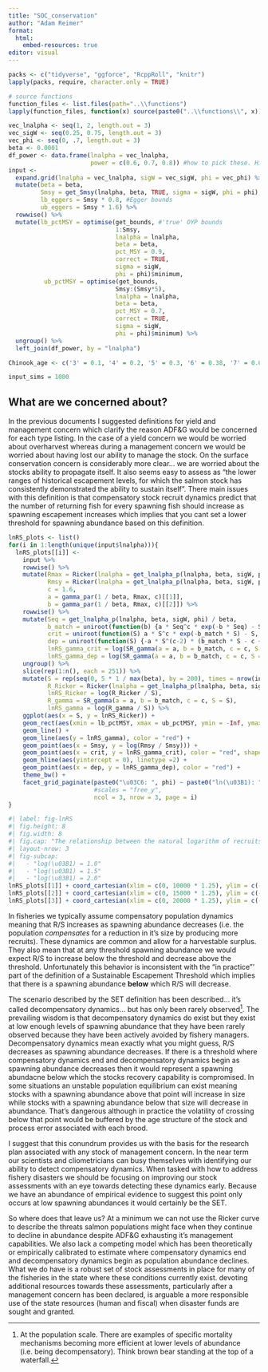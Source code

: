 ```yaml
---
title: "SOC_conservation"
author: "Adam Reimer"
format:
  html:
    embed-resources: true
editor: visual
---
```


```r
packs <- c("tidyverse", "ggforce", "RcppRoll", "knitr")
lapply(packs, require, character.only = TRUE)

# source functions
function_files <- list.files(path="..\\functions")
lapply(function_files, function(x) source(paste0("..\\functions\\", x)))

vec_lnalpha <- seq(1, 2, length.out = 3)
vec_sigW <- seq(0.25, 0.75, length.out = 3)
vec_phi <- seq(0, .7, length.out = 3)
beta <- 0.0001
df_power <- data.frame(lnalpha = vec_lnalpha,
                       power = c(0.6, 0.7, 0.8)) #how to pick these. High for SOC sims. Should be lower for OPY sims.
input <- 
  expand.grid(lnalpha = vec_lnalpha, sigW = vec_sigW, phi = vec_phi) %>%
  mutate(beta = beta, 
         Smsy = get_Smsy(lnalpha, beta, TRUE, sigma = sigW, phi = phi),
         lb_eggers = Smsy * 0.8, #Egger bounds
         ub_eggers = Smsy * 1.6) %>%
  rowwise() %>%
  mutate(lb_pctMSY = optimise(get_bounds, #'true' OYP bounds
                              1:Smsy, 
                              lnalpha = lnalpha, 
                              beta = beta,
                              pct_MSY = 0.9,
                              correct = TRUE,
                              sigma = sigW,
                              phi = phi)$minimum,
          ub_pctMSY = optimise(get_bounds, 
                              Smsy:(Smsy*5), 
                              lnalpha = lnalpha, 
                              beta = beta,
                              pct_MSY = 0.7,
                              correct = TRUE,
                              sigma = sigW,
                              phi = phi)$minimum) %>%
  ungroup() %>%
  left_join(df_power, by = "lnalpha")

Chinook_age <- c('3' = 0.1, '4' = 0.2, '5' = 0.3, '6' = 0.38, '7' = 0.02)

input_sims = 1000
```

## What are we concerned about?

In the previous documents I suggested definitions for yield and management concern which clarify the reason ADF&G would be concerned for each type listing. In the case of a yield concern we would be worried about overharvest whereas during a management concern we would be worried about having lost our ability to manage the stock. On the surface conservation concern is considerably more clear... we are worried about the stocks ability to propagate itself. It also seems easy to assess as "the lower ranges of historical escapement levels, for which the salmon stock has consistently demonstrated the ability to sustain itself". There main issues with this definition is that compensatory stock recruit dynamics predict that the number of returning fish for every spawning fish should increase as spawning escapement increases which implies that you cant set a lower threshold for spawning abundance based on this definition.

```r
lnRS_plots <- list()
for(i in 1:length(unique(input$lnalpha))){
  lnRS_plots[[i]] <- 
    input %>%
    rowwise() %>%
    mutate(Rmax = Ricker(lnalpha = get_lnalpha_p(lnalpha, beta, sigW, phi), beta = beta, S = 1 / beta),
           Rmsy = Ricker(lnalpha = get_lnalpha_p(lnalpha, beta, sigW, phi), beta = beta, S = Smsy),
           c = 1.6,
           a = gamma_par(1 / beta, Rmax, c)[[1]],
           b = gamma_par(1 / beta, Rmax, c)[[2]]) %>%
    rowwise() %>%
    mutate(Seq = get_lnalpha_p(lnalpha, beta, sigW, phi) / beta,
           b_match = uniroot(function(b) {a * Seq^c * exp(-b * Seq) - Seq}, interval = c(b/1.1, b/.9), tol = 0.00001)$root,
           crit = uniroot(function(S) a * S^c * exp(-b_match * S) - S, c(5, 1000), tol = 0.00001)$root,
           dep = uniroot(function(S) {-a * S^(c-2) * (b_match * S - c + 1)*exp(-b_match * S)}, c(0, 5000), tol = 0.00001)$root,
           lnRS_gamma_crit = log(SR_gamma(a = a, b = b_match, c = c, S = crit) / crit),
           lnRS_gamma_dep = log(SR_gamma(a = a, b = b_match, c = c, S = dep) / dep)) %>%
    ungroup() %>%
    slice(rep(1:n(), each = 251)) %>% 
    mutate(S = rep(seq(0, 5 * 1 / max(beta), by = 200), times = nrow(input)),
           R_Ricker = Ricker(lnalpha = get_lnalpha_p(lnalpha, beta, sigW, phi), beta = beta, S = S),
           lnRS_Ricker = log(R_Ricker / S),
           R_gamma = SR_gamma(a = a, b = b_match, c = c, S = S),
           lnRS_gamma = log(R_gamma / S)) %>%
    ggplot(aes(x = S, y = lnRS_Ricker)) +
    geom_rect(aes(xmin = lb_pctMSY, xmax = ub_pctMSY, ymin = -Inf, ymax = Inf), fill = "grey95") +
    geom_line() +
    geom_line(aes(y = lnRS_gamma), color = "red") +
    geom_point(aes(x = Smsy, y = log(Rmsy / Smsy))) +
    geom_point(aes(x = crit, y = lnRS_gamma_crit), color = "red", shape = 4, size = 2) +
    geom_hline(aes(yintercept = 0), linetype =2) +
    geom_point(aes(x = dep, y = lnRS_gamma_dep), color = "red") +
    theme_bw() +
    facet_grid_paginate(paste0("\u03C6: ", phi) ~ paste0("ln(\u03B1): ", lnalpha) + paste0("\u03C3: ", sigW), 
                        #scales = "free_y",
                        ncol = 3, nrow = 3, page = i)
}
```

```r
#| label: fig-lnRS
#| fig.height: 8
#| fig.width: 8
#| fig.cap: "The relationship between the natural logarithm of recruits per spawner and spawning abundance for compensatory and decompensatory stock-recruit dynamics. The solid black line show recruits per spawner continuously increasing with decreasing spawning abundance (compensation) while the red line shows recruits per spawner decreasing with decreasing spawning abundance on the left side of the red dot (decompensation) and increasing with decreasing spawning abundance on the right side of the red dot (compensation). The red x represents an unstable equilibrium below which a stock would trend towards extinction."
#| layout-nrow: 3
#| fig-subcap: 
#|   - "log(\u03B1) = 1.0"
#|   - "log(\u03B1) = 1.5"
#|   - "log(\u03B1) = 2.0"
lnRS_plots[[1]] + coord_cartesian(xlim = c(0, 10000 * 1.25), ylim = c(-1, 2.5))
lnRS_plots[[2]] + coord_cartesian(xlim = c(0, 15000 * 1.25), ylim = c(-1, 2.5))
lnRS_plots[[3]] + coord_cartesian(xlim = c(0, 20000 * 1.25), ylim = c(-1, 2.5))
```

In fisheries we typically assume compensatory population dynamics meaning that R/S increases as spawning abundance decreases (i.e. the population *compensates* for a reduction in it's size by producing more recruits). These dynamics are common and allow for a harvestable surplus. They also mean that at any threshold spawning abundance we would expect R/S to increase below the threshold and decrease above the threshold. Unfortunately this behavior is inconsistent with the "in practice"' part of the definition of a Sustainable Escapement Threshold which implies that there is a spawning abundance **below** which R/S will decrease.

The scenario described by the SET definition has been described... it's called decompensatory dynamics... but has only been rarely observed[^1]. The prevailing wisdom is that decompensatory dynamics do exist but they exist at low enough levels of spawning abundance that they have been rarely observed because they have been actively avoided by fishery managers. Decompensatory dynamics mean exactly what you might guess, R/S decreases as spawning abundance decreases. If there is a threshold where compensatory dynamics end and decompensatory dynamics begin as spawning abundance decreases then it would represent a spawning abundacne below which the stocks recovery capability is compromised. In some situations an unstable population equilibrium can exist meaning stocks with a spawning abundance above that point will increase in size while stocks with a spawning abundance below that size will decrease in abundance. That's dangerous although in practice the volatility of crossing below that point would be buffered by the age structure of the stock and process error associated with each brood.

[^1]: At the population scale. There are examples of specific mortality mechanisms becoming more efficient at lower levels of abundance (i.e. being decompensatory). Think brown bear standing at the top of a waterfall.

I suggest that this conundrum provides us with the basis for the research plan associated with any stock of management concern. In the near term our scientists and cliometricians can busy themselves with identifying our ability to detect compensatory dynamics. When tasked with how to address fishery disasters we should be focusing on improving our stock assessments with an eye towards detecting these dynamics early. Because we have an abundance of empirical evidence to suggest this point only occurs at low spawning abundances it would certainly be the SET.

So where does that leave us? At a minimum we can not use the Ricker curve to describe the threats salmon populations might face when they continue to decline in abundance despite ADF&G exhausting it's management capabilities. We also lack a competing model which has been theoretically or empirically calibrated to estimate where compensatory dynamics end and decompensatory dynamics begin as population abundance declines. What we do have is a robust set of stock assessments in place for many of the fisheries in the state where these conditions currently exist. devoting additional resources towards these assessments, particularly after a management concern has been declared, is arguable a more responsible use of the state resources (human and fiscal) when disaster funds are sought and granted.
